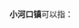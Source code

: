 '''小河口镇'''可以指：
{{PRC admin/disambig|42/10/81/103/000|51/10/11/108/000|61/10/24/111/000}}
{{disambig|cat=四字中国镇名消歧义}}